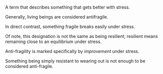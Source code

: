 A term that describes something that gets better with stress.

Generally, living beings are considered antifragile.

In direct contrast, something fragile breaks easily under stress.

Of note, this designation is not the same as being resilient; resilient
means remaining close to an equilibrium under stress.

Anti-fragility is marked specifically by _improvement_ under stress.

Something being simply resistant to wearing out is not enough to be
considered anti-fragile.
